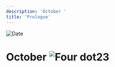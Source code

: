 ```yaml
---
description: 'October '
title: 'Prologue'
---
```


<RunningHead />
<Image src="/title-imprint.png" height={68} width={50} alt="Date" className="title-imprint"/>

# <div id="date">October <Image className="four-dot" src="/four-dot.png" height={15} width={15} alt="Four dot" />23</div>
